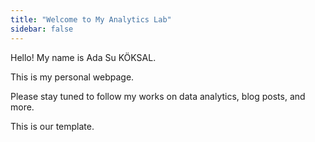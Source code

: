 ```yaml
---
title: "Welcome to My Analytics Lab"
sidebar: false 
---
```


Hello! My name is Ada Su KÖKSAL.

This is my personal webpage.

Please stay tuned to follow my works on data analytics, blog posts, and more.

This is our template.
